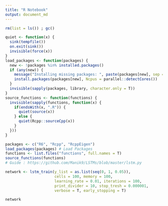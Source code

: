 ```yaml
---
title: "R Notebook"
output: document_md
---
```


```r
rm(list = ls()) ; gc()
```

```r
quiet <- function(x) { 
  sink(tempfile()) 
  on.exit(sink()) 
  invisible(force(x)) 
} 
load_packages <- function(packages) {
  new <- !packages %in% installed.packages()
  if (any(new)) {
    message("Installing missing packages: ", paste(packages[new], sep = " ,"), "\n")
    install.packages(packages[new], Ncpus = parallel::detectCores())
  }
  invisible(sapply(packages, library, character.only = T))
}
source_functions <- function(functions) {
  invisible(sapply(functions, function(x) {
    if(endsWith(x, ".R")) {
      quiet(source(x))
    } else {
      quiet(Rcpp::sourceCpp(x))
    }
  }))
}

```

```r
packages <- c("R6", "Rcpp", "RcppEigen")
load_packages(packages) # Load Packages
functions <- list.files("functions", full.names = T)
source_functions(functions)
# Guide : https://github.com/Manik9/LSTMs/blob/master/lstm.py
```

```r
network <- lstm_train(y_list = as.list(seq(0, 1, 0.05)),
                      cells = 100, memory = 100, 
                      learning_rate = 0.01, iterations = 100, 
                      print_divider = 10, stop_tresh = 0.000001, 
                      verbose = T, early_stopping = T)

network
```

